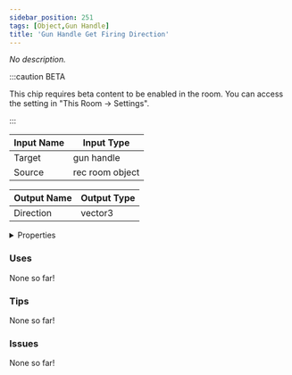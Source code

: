 ```yaml
---
sidebar_position: 251
tags: [Object,Gun Handle]
title: 'Gun Handle Get Firing Direction'
---
```


*No description.*

:::caution BETA

This chip requires beta content to be enabled in the room. You can access the setting in "This Room -> Settings".

:::


<EsbSvg />

| Input Name | Input Type |
|-----------|-----------|
| Target | gun handle |
| Source | rec room object |

| Output Name | Output Type |
|-----------|-----------|
| Direction | vector3 |


<details>
  <summary>Properties</summary>
  <div>
    <div>
    <table>
      <thead>
        <tr>
          <th>Is beta required?</th>
          <th>✅</th>
        </tr>
        <tr>
          <th>Is this chip a trolling risk?</th>
          <th>❌</th>
        </tr>
        <tr>
          <th>Is this chip a role assignment risk?</th>
          <th>❌</th>
        </tr>
        <tr>
          <th>Chip UUID</th>
          <th>1521eb32-29db-4708-81de-71398c29e76d</th>
        </tr>
      </thead>
    </table>
    </div>
  </div>
</details>

### Uses

None so far!

### Tips

None so far!

### Issues

None so far!